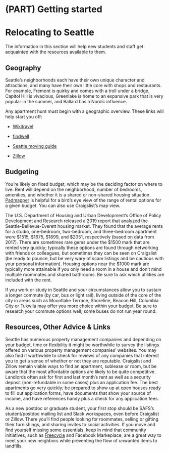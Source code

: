 # (PART) Getting started {-}

# Relocating to Seattle

<p></p>

The information in this section will help new students and staff get acquainted with the resources available to them.

## Geography

Seattle's neighborhoods each have their own unique character and attractions, and many have their own little core with shops and restaurants. For example, Fremont is quirky and comes with a troll under a bridge, Capitol Hill is vivacious, Greenlake is home to an expansive park that is very popular in the summer, and Ballard has a Nordic influence. 

Any apartment hunt must begin with a geographic overview. These links will help start you off:

* [Wikitravel](https://wikitravel.org/en/Seattle)

* [findwell](https://seattle.findwell.com/seattle-neighborhoods/)

* [Seattle moving guide](https://www.pods.com/blog/2019/07/seattle-moving-guide-find-the-best-neighborhoods-in-seattle/)

* [Zillow](https://www.zillow.com/homes/for_rent/?searchQueryState=%7B%22mapBounds%22%3A%7B%22west%22%3A-122.38473964892579%2C%22east%22%3A-122.26217342578126%2C%22south%22%3A47.589151545930676%2C%22north%22%3A47.71380893722545%7D%2C%22isMapVisible%22%3Atrue%2C%22filterState%22%3A%7B%22ah%22%3A%7B%22value%22%3Atrue%7D%2C%22fr%22%3A%7B%22value%22%3Atrue%7D%2C%22fsba%22%3A%7B%22value%22%3Afalse%7D%2C%22fsbo%22%3A%7B%22value%22%3Afalse%7D%2C%22nc%22%3A%7B%22value%22%3Afalse%7D%2C%22cmsn%22%3A%7B%22value%22%3Afalse%7D%2C%22auc%22%3A%7B%22value%22%3Afalse%7D%2C%22fore%22%3A%7B%22value%22%3Afalse%7D%2C%22pmf%22%3A%7B%22value%22%3Afalse%7D%2C%22pf%22%3A%7B%22value%22%3Afalse%7D%7D%2C%22isListVisible%22%3Atrue%2C%22mapZoom%22%3A13%2C%22pagination%22%3A%7B%7D%7D)

## Budgeting

You're likely on fixed budget, which may be the deciding factor on where to live. Rent will depend on the neighborhood, number of bedrooms, amenities, and whether it is a shared or non-shared housing situation. [Padmapper](https://www.padmapper.com/apartments/seattle-wa) is helpful for a bird's eye view of the range of rental options for a given budget. You can also use Craigslist’s map view.

The U.S. Department of Housing and Urban Development’s Office of Policy Development and Research released a 2019 report that analyzed the Seattle-Bellevue-Everett housing market. They found that the average rents for a studio, one-bedroom, two-bedroom, and three-bedroom apartment were $1515, $1675, $1899, and $2051, respectively (based on data from 2017). There are sometimes rare gems under the $1500 mark that are rented very quickly; typically these options are found through networking with friends or colleagues, but sometimes they can be seen on Craigslist (be ready to pounce, but be very wary of scam listings and be cautious with your personal information). Housing options near the $1000 mark are typically more attainable if you only need a room in a house and don't mind multiple roommates and shared bathrooms. Be sure to ask which utilities are included with the rent.

If you work or study in Seattle and your circumstances allow you to sustain a longer commute (by car, bus or light rail), living outside of the core of the city in areas such as Mountlake Terrace, Shoreline, Beacon Hill, Columbia City or Tukwila may offer you more choice within your budget. Be sure to research your commute options well; some buses do not run year round.

## Resources, Other Advice & Links

Seattle has numerous property management companies and depending on your budget, time or flexibility it might be worthwhile to survey the listings offered on various property management companies' websites. You may also find it worthwhile to check for reviews of any companies that interest you to get a sense of whether or not they are reputable. Craigslist and Zillow remain viable ways to find an apartment, sublease or room, but be aware that the most affordable options are likely to be quite competitive. Landlords often ask for first and last month's rent as well as a security deposit (non-refundable in some cases) plus an application fee. The best apartments go very quickly; be prepared to show up at open houses ready to fill out application forms, have documents that show your source of income, and have references handy plus a check for any application fees.

As a new postdoc or graduate student, your first stop should be SAFS's student/postdoc mailing list and Slack workspaces, even before Craigslist or Zillow. There you'll find people looking for roommates, selling or gifting their furnishings, and sharing invites to social activities. If you move and find yourself missing some essentials, keep in mind that community initiatives, such as [Freecycle](https://www.freecycle.org/) and Facebook Markeplace, are a great way to meet your new neighbors while preventing the flow of unwanted items to landfills. 